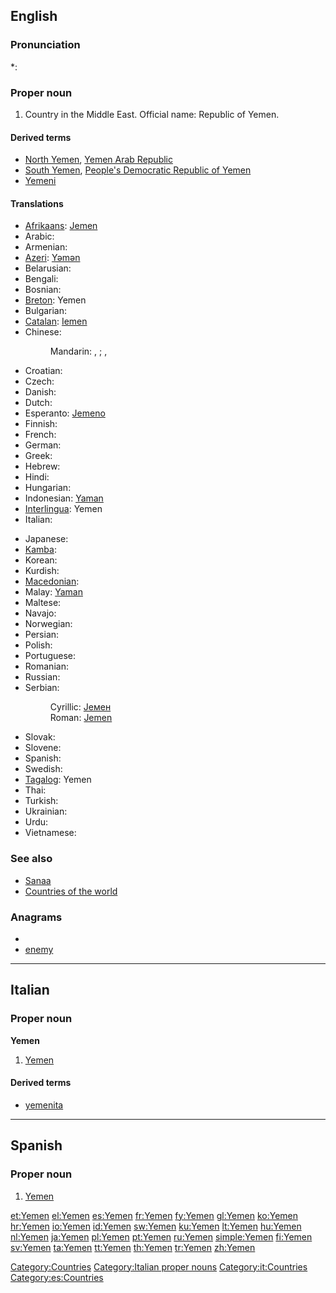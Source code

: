 ==English==
{{wikipedia}}

===Pronunciation===
*: {{rhymes|ɛmən}}

===Proper noun===
{{en-proper noun}}

# Country in the Middle East. Official name: Republic of Yemen.

====Derived terms====
* [[North Yemen]], [[Yemen Arab Republic]]
* [[South Yemen]], [[People's Democratic Republic of Yemen]]
* [[Yemeni]]

====Translations====
{{trans-top|Republic of Yemen}}
* [[Afrikaans]]: [[Jemen]]
* Arabic: {{t-|ar|اليمن|m|tr=al-yaman}}
* Armenian: {{t-|hy|Եմեն|tr=Emen}}
* [[Azeri]]: [[Yəmən]]
* Belarusian: {{t|be|Емэн|m||tr=Jémen|xs=Belarusian}}
* Bengali: {{BNchar|[[ইয়েমেন]]}}
* Bosnian: {{t-|bs|Jemen|m}}
* [[Breton]]: Yemen
* Bulgarian: {{t-|bg|Йемен|tr=Jemen}}
* [[Catalan]]: [[Iemen]]
* Chinese:
*: Mandarin: {{t|cmn|也門|sc=Hani}}, {{t|cmn|也门|tr=Yěmén|sc=Hani}}; {{qualifier|Taiwan}} {{t|cmn|葉門|sc=Hani}}, {{t|cmn|叶门|tr=Yèmén|sc=Hani}}
* Croatian: {{t+|hr|Jemen|m}}
* Czech: {{t-|cs|Jemen}}
* Danish: {{t-|da|Yemen}}
* Dutch: {{t+|nl|Jemen}}
* Esperanto: [[Jemeno]]
* Finnish: {{t+|fi|Jemen}}
* French: {{t+|fr|Yémen|m}}
* German: {{t+|de|Jemen}}
* Greek: {{t+|el|Υεμένη|f|tr=Yeméni}}
* Hebrew: {{t|he|תימן|f|tr=Teman}}
* Hindi: {{t|hi|यमन|tr=Yaman|xs=Hindi}}
* Hungarian: {{t+|hu|Jemen}}
* Indonesian: [[Yaman]]
* [[Interlingua]]: Yemen
* Italian: {{t-|it|Yemen|m}}
{{trans-mid}}
* Japanese: {{t-|ja|イエメン|tr=Yemen, Iemen}}
* [[Kamba]]: {{tø|kam|Yemen}}
* Korean: {{t+|ko|예멘|tr=Yemen|sc=Hang}}
* Kurdish: {{t+|ku|Yemen}}
* [[Macedonian]]: {{t-|mk|Јемен|m|tr=Jémen}}
* Malay: [[Yaman]]
* Maltese: {{t-|mt|Jemen|xs=Maltese}}
* Navajo: {{tø|nv|Shádiʼááhjí Ásáí bikéyah}}
* Norwegian: {{t+|no|Jemen}}
* Persian: {{t+|fa|یمن|tr=Yaman|xs=Persian}}
* Polish: {{t+|pl|Jemen}}
* Portuguese: {{t+|pt|Iémen}}
* Romanian: {{t-|ro|Yemen|n}}
* Russian: {{t+|ru|Йемен|m|tr=Jémen}}
* Serbian:
*: Cyrillic: [[Јемен]] {{m}}
*: Roman: [[Jemen#Serbian|Jemen]] {{m}}
* Slovak: {{t-|sk|Jemen|m}}
* Slovene: {{t+|sl|Jemen|m}}
* Spanish: {{t+|es|Yemen}}
* Swedish: {{t+|sv|Yemen}}
* [[Tagalog]]: Yemen
* Thai: {{t|th|ประเทศเยเมน|tr=bprà-tâyt yay-mayn}}
* Turkish: {{t+|tr|Yemen}}
* Ukrainian: {{t+|uk|Ємен|m|tr=Jémen|xs=Ukrainian}}
* Urdu: {{t-|ur|یمن|tr=Yaman|xs=Urdu}}
* Vietnamese: {{t-|vi|Yemen|xs=Vietnamese}}
{{trans-bottom}}

===See also===
* [[Sanaa]]
* [[Appendix:Countries of the world|Countries of the world]]

===Anagrams===
* {{alphagram|eemny}}
* [[enemy#English|enemy]]


[[Category:Countries]]

----

==Italian==
{{wikipedia|lang=it}}

===Proper noun===
'''Yemen''' {{m}}

# [[#English|Yemen]]

====Derived terms====
* [[yemenita]]

[[Category:Italian proper nouns]]
[[Category:it:Countries]]

----

==Spanish==
{{wikipedia|lang=es}}
===Proper noun===
{{es-proper noun}}

# [[#English|Yemen]]

[[Category:es:Countries]]

[[et:Yemen]]
[[el:Yemen]]
[[es:Yemen]]
[[fr:Yemen]]
[[fy:Yemen]]
[[gl:Yemen]]
[[ko:Yemen]]
[[hr:Yemen]]
[[io:Yemen]]
[[id:Yemen]]
[[sw:Yemen]]
[[ku:Yemen]]
[[lt:Yemen]]
[[hu:Yemen]]
[[nl:Yemen]]
[[ja:Yemen]]
[[pl:Yemen]]
[[pt:Yemen]]
[[ru:Yemen]]
[[simple:Yemen]]
[[fi:Yemen]]
[[sv:Yemen]]
[[ta:Yemen]]
[[tt:Yemen]]
[[th:Yemen]]
[[tr:Yemen]]
[[zh:Yemen]]